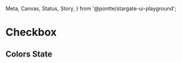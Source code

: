   Meta,
  Canvas,
  Status,
  Story,
} from '@pontte/stargate-ui-playground';


<Meta title="Core/Form Elements/Checkbox" component={Checkbox} />

# Checkbox

<Status type="experimental" />

<Canvas>
  <Story name="Checkbox">
    <Checkbox
      label="Cool checkbox"
      checked={true}
    />
    <Checkbox
      label="Cool checkbox"
      checked
    />
  </Story>
</Canvas>

## Colors State

<Canvas>
  <Story name="Colors State">
    <Checkbox
      label
      color="success"
    />
    <Checkbox
      color="warning"
      checked
    />
    <Checkbox
      color="error"
      checked
    />
  </Story>
</Canvas>
